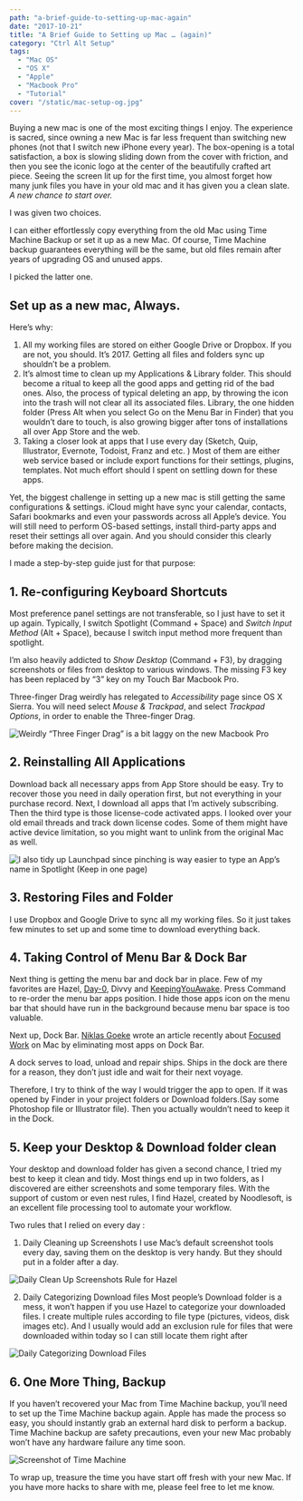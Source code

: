 ```yaml
---
path: "a-brief-guide-to-setting-up-mac-again"
date: "2017-10-21"
title: "A Brief Guide to Setting up Mac … (again)"
category: "Ctrl Alt Setup"
tags: 
  - "Mac OS"
  - "OS X"
  - "Apple"
  - "Macbook Pro"
  - "Tutorial"
cover: "/static/mac-setup-og.jpg"
---
```


Buying a new mac is one of the most exciting things I enjoy. The experience is sacred, since owning a new Mac is far less frequent than switching new phones (not that I switch new iPhone every year). The box-opening is a total satisfaction, a box is slowing sliding down from the cover with friction, and then you see the iconic logo at the center of the beautifully crafted art piece. Seeing the screen lit up for the first time, you almost forget how many junk files you have in your old mac and it has given you a clean slate. *A new chance to start over.*

I was given two choices.

I can either effortlessly copy everything from the old Mac using Time Machine Backup or set it up as a new Mac. Of course, Time Machine backup guarantees everything will be the same, but old files remain after years of upgrading OS and unused apps.
  
I picked the latter one.

## Set up as a new mac, Always.

Here’s why:

1. All my working files are stored on either Google Drive or Dropbox. If you are not, you should. It’s 2017. Getting all files and folders sync up shouldn’t be a problem.
2. It’s almost time to clean up my Applications & Library folder. This should become a ritual to keep all the good apps and getting rid of the bad ones. Also, the process of typical deleting an app, by throwing the icon into the trash will not clear all its associated files. Library, the one hidden folder (Press Alt when you select Go on the Menu Bar in Finder) that you wouldn’t dare to touch, is also growing bigger after tons of installations all over App Store and the web.
3. Taking a closer look at apps that I use every day (Sketch, Quip, Illustrator, Evernote, Todoist, Franz and etc. ) Most of them are either web service based or include export functions for their settings, plugins, templates. Not much effort should I spent on settling down for these apps.

Yet, the biggest challenge in setting up a new mac is still getting the same configurations & settings. iCloud might have sync your calendar, contacts, Safari bookmarks and even your passwords across all Apple’s device. You will still need to perform OS-based settings, install third-party apps and reset their settings all over again. And you should consider this clearly before making the decision.

I made a step-by-step guide just for that purpose:

## 1. Re-configuring Keyboard Shortcuts

Most preference panel settings are not transferable, so I just have to set it up again. Typically, I switch Spotlight (Command + Space) and *Switch Input Method* (Alt + Space), because I switch input method more frequent than spotlight.

I’m also heavily addicted to *Show Desktop* (Command + F3), by dragging screenshots or files from desktop to various windows. The missing F3 key has been replaced by “3” key on my Touch Bar Macbook Pro.

Three-finger Drag weirdly has relegated to *Accessibility* page since OS X Sierra. You will need select *Mouse & Trackpad*, and select *Trackpad Options*, in order to enable the Three-finger Drag.

![Weirdly “Three Finger Drag” is a bit laggy on the new Macbook Pro](/static/mac-setup-01.png)

## 2. Reinstalling All Applications

Download back all necessary apps from App Store should be easy. Try to recover those you need in daily operation first, but not everything in your purchase record. Next, I download all apps that I’m actively subscribing. Then the third type is those license-code activated apps. I looked over your old email threads and track down license codes. Some of them might have active device limitation, so you might want to unlink from the original Mac as well.

![I also tidy up Launchpad since pinching is way easier to type an App’s name in Spotlight (Keep in one page)](/static/mac-setup-02.png)

## 3. Restoring Files and Folder
I use Dropbox and Google Drive to sync all my working files. So it just takes few minutes to set up and some time to download everything back.

## 4. Taking Control of Menu Bar & Dock Bar
Next thing is getting the menu bar and dock bar in place. Few of my favorites are Hazel, [Day-0](https://www.macupdate.com/app/mac/43284/day-o), Divvy and [KeepingYouAwake](https://github.com/newmarcel/KeepingYouAwake). Press Command to re-order the menu bar apps position. I hide those apps icon on the menu bar that should have run in the background because menu bar space is too valuable.

Next up, Dock Bar. [Niklas Goeke](https://betterhumans.coach.me/@ngoeke?source=post_header_lockup) wrote an article recently about [Focused Work](https://betterhumans.coach.me/how-to-set-up-your-mac-for-focused-work-ab3565750059) on Mac by eliminating most apps on Dock Bar.

>
A dock serves to load, unload and repair ships. Ships in the dock are there for a reason, they don’t just idle and wait for their next voyage.
>

Therefore, I try to think of the way I would trigger the app to open. If it was opened by Finder in your project folders or Download folders.(Say some Photoshop file or Illustrator file). Then you actually wouldn’t need to keep it in the Dock.

## 5. Keep your Desktop & Download folder clean
Your desktop and download folder has given a second chance, I tried my best to keep it clean and tidy. Most things end up in two folders, as I discovered are either screenshots and some temporary files. With the support of custom or even nest rules, I find Hazel, created by Noodlesoft, is an excellent file processing tool to automate your workflow.

Two rules that I relied on every day :

1. Daily Cleaning up Screenshots 
I use Mac’s default screenshot tools every day, saving them on the desktop is very handy. But they should put in a folder after a day.

![Daily Clean Up Screenshots Rule for Hazel](/static/mac-setup-03.png)

2. Daily Categorizing Download files
Most people’s Download folder is a mess, it won’t happen if you use Hazel to categorize your downloaded files. I create multiple rules according to file type (pictures, videos, disk images etc). And I usually would add an exclusion rule for files that were downloaded within today so I can still locate them right after

![Daily Categorizing Download Files](/static/mac-setup-04.png)

## 6. One More Thing, Backup
If you haven’t recovered your Mac from Time Machine backup, you’ll need to set up the Time Machine backup again. Apple has made the process so easy, you should instantly grab an external hard disk to perform a backup. Time Machine backup are safety precautions, even your new Mac probably won’t have any hardware failure any time soon.

![Screenshot of Time Machine](/static/mac-setup-05.png)

To wrap up, treasure the time you have start off fresh with your new Mac. If you have more hacks to share with me, please feel free to let me know. 

